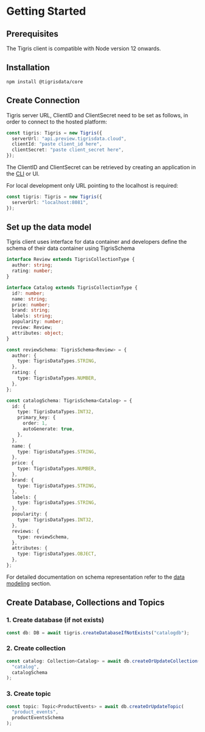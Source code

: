 
# Getting Started

## Prerequisites

The Tigris client is compatible with Node version 12 onwards.

## Installation

```shell
npm install @tigrisdata/core
```

## Create Connection

<Tabs>
<TabItem value="Tigris Cloud" label="Tigris Cloud">

Tigris server URL, ClientID and ClientSecret need to be set as follows,
in order to connect to the hosted platform:

```typescript
const tigris: Tigris = new Tigris({
  serverUrl: "api.preview.tigrisdata.cloud",
  clientId: "paste client_id here",
  clientSecret: "paste client_secret here",
});
```

The ClientID and ClientSecret can be retrieved by creating an application
in the [CLI](../cli/authentication.md#application-credentials) or UI.

</TabItem>
<TabItem value="Development Environment" label="Development Environment">

For local development only URL pointing to the localhost is required:

```typescript
const tigris: Tigris = new Tigris({
  serverUrl: "localhost:8081",
});
```

</TabItem>
</Tabs>

## Set up the data model

Tigris client uses interface for data container and developers define the schema
of their data container using TigrisSchema

```typescript title=DataContainer
interface Review extends TigrisCollectionType {
  author: string;
  rating: number;
}

interface Catalog extends TigrisCollectionType {
  id?: number;
  name: string;
  price: number;
  brand: string;
  labels: string;
  popularity: number;
  review: Review;
  attributes: object;
}
```

```typescript title=SchemaDefinition
const reviewSchema: TigrisSchema<Review> = {
  author: {
    type: TigrisDataTypes.STRING,
  },
  rating: {
    type: TigrisDataTypes.NUMBER,
  },
};

const catalogSchema: TigrisSchema<Catalog> = {
  id: {
    type: TigrisDataTypes.INT32,
    primary_key: {
      order: 1,
      autoGenerate: true,
    },
  },
  name: {
    type: TigrisDataTypes.STRING,
  },
  price: {
    type: TigrisDataTypes.NUMBER,
  },
  brand: {
    type: TigrisDataTypes.STRING,
  },
  labels: {
    type: TigrisDataTypes.STRING,
  },
  popularity: {
    type: TigrisDataTypes.INT32,
  },
  reviews: {
    type: reviewSchema,
  },
  attributes: {
    type: TigrisDataTypes.OBJECT,
  },
};
```

For detailed documentation on schema representation refer to the
[data modeling](documents/datamodel) section.

## Create Database, Collections and Topics

### 1. Create database (if not exists)

```typescript
const db: DB = await tigris.createDatabaseIfNotExists("catalogdb");
```

### 2. Create collection

```typescript
const catalog: Collection<Catalog> = await db.createOrUpdateCollection(
  "catalog",
  catalogSchema
);
```

### 3. Create topic

```typescript
const topic: Topic<ProductEvents> = await db.createOrUpdateTopic(
  "product_events",
  productEventsSchema
);
```
